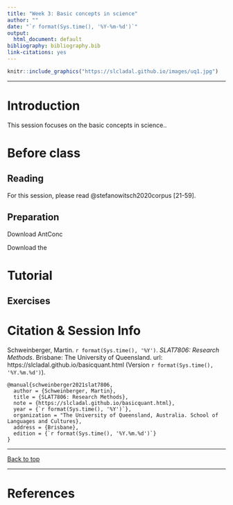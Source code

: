 ```yaml
---
title: "Week 3: Basic concepts in science"
author: ""
date: "`r format(Sys.time(), '%Y-%m-%d')`"
output:
  html_document: default
bibliography: bibliography.bib
link-citations: yes
---
```


```r
knitr::include_graphics("https://slcladal.github.io/images/uq1.jpg")
```

***

# Introduction{-}

This session focuses on the basic concepts in science..

# Before class{-}

## Reading{-}

For this session, please read @stefanowitsch2020corpus[21-59].

## Preparation{-}

Download AntConc

Download the 

# Tutorial{-}

## Exercises{-}



# Citation & Session Info {-}

Schweinberger, Martin. `r format(Sys.time(), '%Y')`. *SLAT7806: Research Methods*. Brisbane: The University of Queensland. url: https://slcladal.github.io/basicquant.html   (Version `r format(Sys.time(), '%Y.%m.%d')`).

```
@manual{schweinberger2021slat7806,
  author = {Schweinberger, Martin},
  title = {SLAT7806: Research Methods},
  note = {https://slcladal.github.io/basicquant.html},
  year = {`r format(Sys.time(), '%Y')`},
  organization = "The University of Queensland, Australia. School of Languages and Cultures},
  address = {Brisbane},
  edition = {`r format(Sys.time(), '%Y.%m.%d')`}
}
```

***

[Back to top](#introduction)

***

# References {-}

